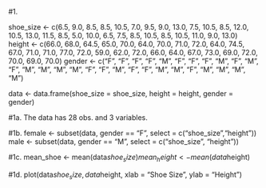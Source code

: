 #1.

shoe_size <- c(6.5, 9.0, 8.5, 8.5, 10.5, 7.0, 9.5, 9.0, 13.0, 7.5, 10.5, 8.5, 12.0, 10.5, 13.0, 11.5, 8.5, 5.0, 10.0, 6.5, 7.5, 8.5, 10.5, 8.5, 10.5, 11.0, 9.0, 13.0)
height <- c(66.0, 68.0, 64.5, 65.0, 70.0, 64.0, 70.0, 71.0, 72.0, 64.0, 74.5, 67.0, 71.0, 71.0, 77.0, 72.0, 59.0, 62.0, 72.0, 66.0, 64.0, 67.0, 73.0, 69.0, 72.0, 70.0, 69.0, 70.0)
gender <- c("F", "F", "F", "F", "M", "F", "F", "F", "M", "F", "M", "F", "M", "M", "M", "M", "F", "F", "M", "F", "F", "M", "M", "F", "M", "M", "M", "M")

data <- data.frame(shoe_size = shoe_size, height = height, gender = gender)

#1a.
The data has 28 obs. and 3 variables.

#1b.
female <- subset(data, gender == "F", select = c("shoe_size","height"))
male <- subset(data, gender == "M", select = c("shoe_size", "height"))

#1c.
mean_shoe <- mean(data$shoe_size)
mean_height <- mean(data$height)

#1d.
plot(data$shoe_size,data$height, xlab = "Shoe Size", ylab = "Height")

